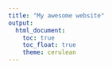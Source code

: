 ```yaml
---
title: "My awesome website"
output: 
  html_document:
    toc: true
    toc_float: true
    theme: cerulean
---
```


